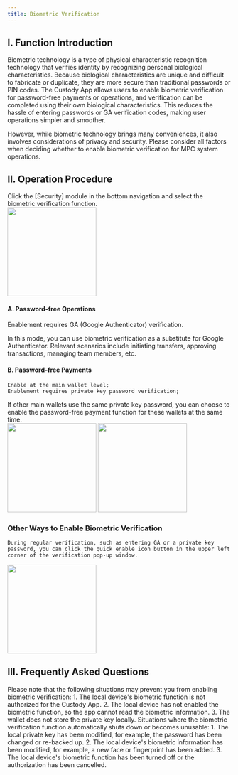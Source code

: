 ```yaml
---
title: Biometric Verification
---
```


## I. Function Introduction

Biometric technology is a type of physical characteristic recognition technology that verifies identity by recognizing personal biological characteristics. Because biological characteristics are unique and difficult to fabricate or duplicate, they are more secure than traditional passwords or PIN codes. The Custody App allows users to enable biometric verification for password-free payments or operations, and verification can be completed using their own biological characteristics. This reduces the hassle of entering passwords or GA verification codes, making user operations simpler and smoother.

However, while biometric technology brings many conveniences, it also involves considerations of privacy and security. Please consider all factors when deciding whether to enable biometric verification for MPC system operations.

## II. Operation Procedure

<Steps>

<Step title="Enter Biometric Verification Function">
    Click the [Security] module in the bottom navigation and select the biometric verification function.
      <div className="w-full flex items-center justify-center">
    <img src="/images/user-guide/safe.jpg" width="200"/>
</div>
</Step>

<Step title="Enable Biometric Verification for Different Scenarios">

#### A. Password-free Operations

Enablement requires GA (Google Authenticator) verification.

<tip>
In this mode, you can use biometric verification as a substitute for Google Authenticator. Relevant scenarios include initiating transfers, approving transactions, managing team members, etc.
</tip>

#### B. Password-free Payments

    Enable at the main wallet level;
    Enablement requires private key password verification;
<tip>
    If other main wallets use the same private key password, you can choose to enable the password-free payment function for these wallets at the same time.
</tip>

  <div className="w-full flex items-center justify-center">
    <CardGroup cols={2}>
        <img src="/images/user-guide/bio1.png" width="200"/>
        <img src="/images/user-guide/bio2.png" width="200"/>
    </CardGroup>
</div>
</Step>
</Steps>

### Other Ways to Enable Biometric Verification

    During regular verification, such as entering GA or a private key password, you can click the quick enable icon button in the upper left corner of the verification pop-up window.
   <div className="w-full flex items-center justify-center">
    <img src="/images/user-guide/bio3.png" width="200"/>
</div>


## III. Frequently Asked Questions

<Accordion title="Why can't I enable biometric Verification?">
Please note that the following situations may prevent you from enabling biometric verification:
1. The local device's biometric function is not authorized for the Custody App.
2. The local device has not enabled the biometric function, so the app cannot read the biometric information.
3. The wallet does not store the private key locally.
</Accordion>

<Accordion title="Why is biometric verification invalid or unusable?">
Situations where the biometric verification function automatically shuts down or becomes unusable:
1. The local private key has been modified, for example, the password has been changed or re-backed up.
2. The local device's biometric information has been modified, for example, a new face or fingerprint has been added.
3. The local device's biometric function has been turned off or the authorization has been cancelled.
</Accordion>

